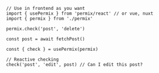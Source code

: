 ```tsx
// Use in frontend as you want
import { usePermix } from 'permix/react' // or vue, nuxt
import { permix } from './permix'

permix.check('post', 'delete')

const post = await fetchPost()

const { check } = usePermix(permix)

// Reactive checking
check('post', 'edit', post) // Can I edit this post?
```
